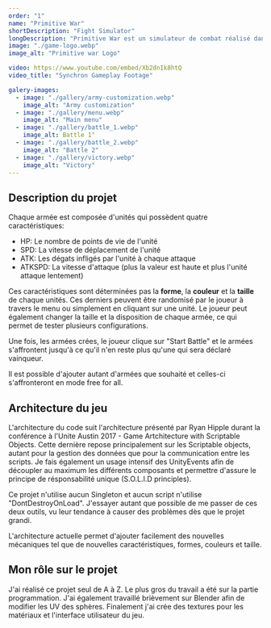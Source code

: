 ```yaml
---
order: "1"
name: "Primitive War"
shortDescription: "Fight Simulator"
longDescription: "Primitive War est un simulateur de combat réalisé dans le cadre d'un test technique. Le jeu a été crée sous Unity en 5 jours."
image: "./game-logo.webp"
image_alt: "Primitive war Logo"

video: https://www.youtube.com/embed/Xb2dnIk8htQ
video_title: "Synchron Gameplay Footage"

galery-images:
  - image: "./gallery/army-customization.webp"
    image_alt: "Army customization"
  - image: "./gallery/menu.webp"
    image_alt: "Main menu"
  - image: "./gallery/battle_1.webp"
    image_alt: Battle 1"
  - image: "./gallery/battle_2.webp"
    image_alt: "Battle 2"
  - image: "./gallery/victory.webp"
    image_alt: "Victory"
---
```


## Description du projet

Chaque armée est composée d'unités qui possèdent quatre caractéristiques:

- HP: Le nombre de points de vie de l'unité
- SPD: La vitesse de déplacement de l'unité
- ATK: Les dégats infligés par l'unité à chaque attaque
- ATKSPD: La vitesse d'attaque (plus la valeur est haute et plus l'unité attaque lentement)

Ces caractéristiques sont déterminées pas la **forme**, la **couleur** et la **taille** de chaque unités.
Ces derniers peuvent être randomisé par le joueur à travers le menu ou simplement en cliquant sur une unité.
Le joueur peut également changer la taille et la disposition de chaque armée, ce qui permet de tester plusieurs configurations.

Une fois, les armées crées, le joueur clique sur "Start Battle" et le armées s'affrontent jusqu'à ce qu'il n'en reste plus qu'une qui sera déclaré vainqueur.

Il est possible d'ajouter autant d'armées que souhaité et celles-ci s'affronteront en mode free for all.

## Architecture du jeu

L'architecture du code suit l'architecture présenté par Ryan Hipple durant la conférence à l'Unite Austin 2017 - Game Artchitecture with Scriptable Objects. Cette dernière repose principalement sur les Scriptable objects, autant pour la gestion des données que pour la communication entre les scripts.
Je fais également un usage intensif des UnityEvents afin de découpler au maximum les différents composants et permettre d'assure le principe de résponsabilité unique (S.O.L.I.D principles).

Ce projet n'utilise aucun Singleton et aucun script n'utilise "DontDestroyOnLoad". J'essayer autant que possible de me passer de ces deux outils, vu leur tendance à causer des problèmes dès que le projet grandi.

L'architecture actuelle permet d'ajouter facilement des nouvelles mécaniques tel que de nouvelles caractéristiques, formes, couleurs et taille.

## Mon rôle sur le projet

J'ai réalisé ce projet seul de A à Z. Le plus gros du travail a été sur la partie programmation. 
J'ai également travaillé brièvement sur Blender afin de modifier les UV des sphères. 
Finalement j'ai crée des textures pour les matériaux et l'interface utilisateur du jeu.
